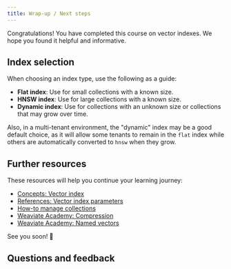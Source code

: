 ```yaml
---
title: Wrap-up / Next steps
---
```


Congratulations! You have completed this course on vector indexes. We hope you found it helpful and informative.

## Index selection

When choosing an index type, use the following as a guide:

- **Flat index**: Use for small collections with a known size.
- **HNSW index**: Use for large collections with a known size.
- **Dynamic index**: Use for collections with an unknown size or collections that may grow over time.

Also, in a multi-tenant environment, the "dynamic" index may be a good default choice, as it will allow some tenants to remain in the `flat` index while others are automatically converted to `hnsw` when they grow.

## Further resources

These resources will help you continue your learning journey:

- [Concepts: Vector index](/weaviate/concepts/indexing/vector-index.md)
- [References: Vector index parameters](/weaviate/config-refs/indexing/vector-index.mdx)
- [How-to manage collections](../../../weaviate/manage-collections/index.mdx)
- [Weaviate Academy: Compression](../compression/index.md)
- [Weaviate Academy: Named vectors](../named_vectors/index.md)


<CTASocials />

See you soon! 👋

## Questions and feedback


<DocsFeedback/>

